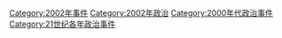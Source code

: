 [[Category:2002年事件|Category:2002年事件]]
[[Category:2002年政治|Category:2002年政治]]
[[Category:2000年代政治事件|Category:2000年代政治事件]]
[[Category:21世纪各年政治事件|Category:21世纪各年政治事件]]